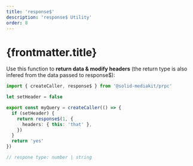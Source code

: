 ```yaml
---
title: 'response$'
description: 'response$ Utility'
order: 8
---
```


# {frontmatter.title}

Use this function to **return data & modify headers** (the return type is also infered from the data passed to response$):

```ts
import { createCaller, response$ } from '@solid-mediakit/prpc'

let setHeader = false

export const myQuery = createCaller(() => {
  if (setHeader) {
    return response$(1, {
      headers: { this: 'that' },
    })
  }
  return 'yes'
})

// respone type: number | string
```
